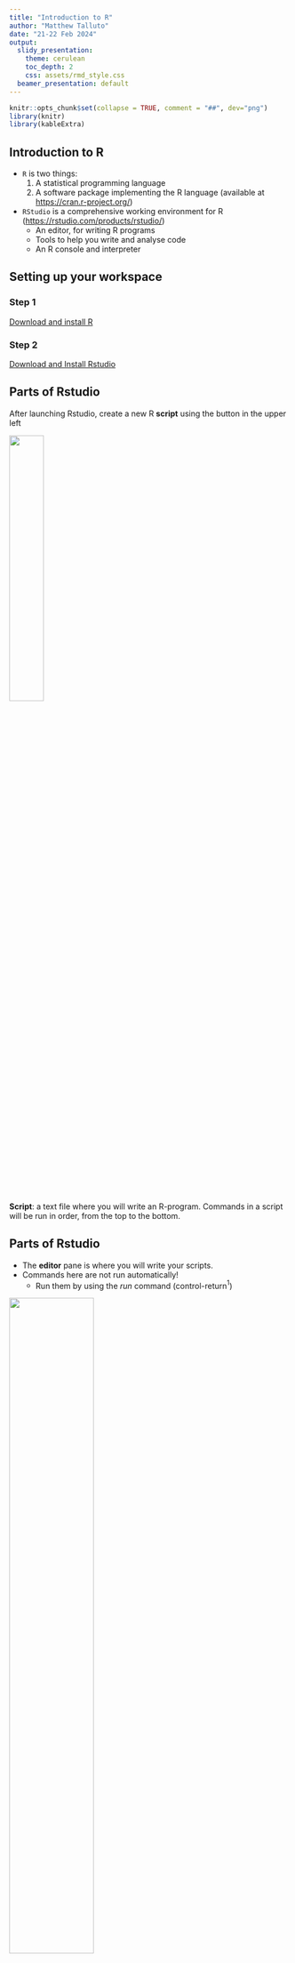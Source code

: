 ```yaml
---
title: "Introduction to R"
author: "Matthew Talluto"
date: "21-22 Feb 2024"
output:
  slidy_presentation:
    theme: cerulean
    toc_depth: 2
    css: assets/rmd_style.css
  beamer_presentation: default
---
```



```r
knitr::opts_chunk$set(collapse = TRUE, comment = "##", dev="png")
library(knitr)
library(kableExtra)
```


## Introduction to R

* `R` is two things:
   1. A statistical programming language
   2. A software package implementing the R language (available at [https://cran.r-project.org/](https://cran.r-project.org/))
* `RStudio` is a comprehensive working environment for R ([https://rstudio.com/products/rstudio/](https://rstudio.com/products/rstudio/))
   - An editor, for writing R programs
   - Tools to help you write and analyse code
   - An R console and interpreter




## Setting up your workspace

### Step 1

[Download and install R](https://cran.r-project.org)

### Step 2

[Download and Install Rstudio](https://posit.co/download/rstudio-desktop/)


## Parts of Rstudio

After launching Rstudio, create a new R **script** using the button in the upper left

![](img/rstudio_new_file.jpg){width=35%}

**Script**: a text file where you will write an R-program. Commands in a script will be run in order, from the top to the bottom.

## Parts of Rstudio

* The **editor** pane is where you will write your scripts. 
* Commands here are not run automatically!
	- Run them by using the *run* command (control-return$^1$)

![](img/rstudio_editor.jpg){width=55%}

$^1$Mac users: usually you can substitute the command (&#8984;) key for control, and option for alt

## Parts of Rstudio

* The **console** pane is where commands are executed. 
* Commands here can be sent from a script
* Or you can enter them directly
	- Commands entered directly in the console are run as soon as you press return!
* Note that your panes may be in a slightly different arrangement!

![](img/rstudio_console.jpg){width=55%}



## Helpful vocabulary

* **console**: A window where you can type commands and view (text) results and output
* **interpreter**: Software that translates R commands into instructions for your computer in real time
* **script**: a text file containing a program, or series of commands
   - can be run **interactively** (sending commands one at a time to the console)
   - or in **batch mode** (all commands run, one after the other)
* **working directory**: location on your computer where R will search for files, data, etc.


## Recommendations
* Create an RStudio project to organize your work (File => New Project).
	- Everyone do this now for this course!
* Store all files in the project folder (your project will be **self-contained**).
* Save related commands together in a script.
* Annotate your code with comments. Write more comments than you need.
   - In R, anything after the `#` character is a comment and will be ignored by the interpreter.




## Variables

<div class="left lt">
* A **variable** is a name that points to some data. 
  - Variable names can contain lower- or upper-case letters, numbers, and the `_` symbol.
  - Names must start with letters and (when possible) should be descriptive
* Variables are given values by **assignment** using either the `=` or `<-` symbol

### Recommendations
* Use descriptive variable names instead of comments.
* Avoid 1- and 2- letter names.
* Separate words with underscores.
* Use a consistent assignment operator (`=` or `<-`, not both)
</div>

<div class="right rt">

```r
# Comments in R start with the # symbol
# anything after # will not be executed
# Comments are a useful way to annotate your code so you know what is 
# happening

# Legal variable names
x = 1
y0 = 5
time_of_day = "20:15"
dayOfWeek <- "Monday"

# bad!
# d is the diversity in our site, in species
d = 8

# better!
site_diversity = 8


# error
0y = 5
todays date = "February 21"
```

</div>


## Data types

* `numeric`: integers and floating-point (decimal) numbers
* `logical`: yes/no, true/false data; in R represented by the special values `TRUE` and `FALSE`
	- `T` and `F` (no quotes) can be used as shortcuts for `TRUE`/`FALSE`, but you should avoid this!
* `character`: strings, text
* `factor`: special variable type for categorical (nominal & ordinal) data




## Numeric operators

<div class="left lt">

* We use **operators** to perform computations on variables and constants
* The **assignment operators** give a value to a variable
	- `=`, `<-`
	- Both work mostly the same, use alt dash (-) for `<-`
* **Mathematical operators** allow us to do arithmetic
	- `+`, `-`, `*`, `/`, `^`
</div>

<div class="right rt">

```r
# assignment
x = 5
# equivalent
x <- 5

# class tells you the data type of a variable
class(x)

# math
x + 2
(3 + x) * 2
3^2

```

</div>




## Functions

<div class="left lt">
* **Functions** take **arguments** (which can be variables or constants).
* The function performs computations on the arguments.
* Functions can **return** a result, have **side-effects**, or both.

**Mathematical & functions**

* `sin()`, `cos()`
* `log()`, `exp()`, `sqrt()`

Get help on a function with `?` or `help()`, for example: `?log` or `help(log)`.
If you don´t know a function's name, you can search for a (likely/suspected) string in its name with `??`.


</div>

<div class="right rt">

```r
x = 5

# The print() function takes one or more arguments
#      in this case the variable x
# It returns no value, but has the side effect of printing the 
# value of x to the screen
print(x)

# compute the natural logarithm of x
# then store it in y, then print the result
y = log(x)
print(y)

# functions can take multiple arguments, and arguments can be named
# here we change the base of the logarithm
log(x, base = 10)
# equivalents, found in the help file with ?log
#     log(x, 10)
#     log10(x)
```

</div>




## Data structures: vectors

<div class="left lt">
* A **data structure** is a way of organizing multiple pieces of data into a single variable
* A `vector` holds one or more values of a single data type

</div>

<div class="right rt">
</div>





## Creating vectors

<div class="left lt">
* `c()` is a simple function that `c`oncatenates its arguments into a vector
* The `:` operator creates a sequence of integers, counting by ones
* More general sequences use the `seq` function
	- Third argument tells you what to count by
* Repeat values with `rep`
</div>

<div class="right rt">

```r
# The c() function stands for concatenate
# it groups items together into a vector
(five_numbers = c(3, 2, 8.6, 4, 9.75))

# Creating vectors
(one_to_ten = 1:10)
class(one_to_ten)
# integers are *also* numeric
is(one_to_ten, "numeric")

## sequences and repeats
seq(1, 5, 0.4)
rep(0, 3)


```
</div>


## Vectorized operations

<div class="left lt">
* Many of R's basic operators and functions are **vectorized**: they apply one-at-a-time to the whole vector.
* Vectors can be other data types, and can be converted between data types.
</div>

<div class="right rt">

```r

# math on vectors is performed on each element
five_numbers + 1
five_numbers^2

sin(five_numbers)

# vectors of other data types
class(five_numbers)
(five_letters = c("c", "b", "z", "q", "w"))
class(five_letters)
sort(five_letters)

as(five_numbers, "integer")

```

</div>






## Vectors: indexing

<div class="left lt">
* We can use **indexing** to get a part of a vector by its position
	- use the `[]` operator
	- an index can be multiple values!
	- any legal **expression** that returns integers can be used inside `[]`!
* In R, the first index is always 1
* Asking for an index outside the allowable range is an error

</div>

<div class="right rt">

```r
five_numbers
five_numbers[1]
five_numbers[3:5]
five_numbers[c(1,4)]

# get vector length
length(five_numbers)
five_numbers[10]

# can index with another variable
(i = length(five_numbers))
five_numbers[i]

# also an expression
five_numbers[i - 1]

```

</div>

## More basic functions

<div class="left lt">
* Basic statistical functions have mostly obvious names
* Mathematical functions will operate separately on each vector element
</div>

<div class="right rt">

```r
mean(five_numbers)
median(five_numbers)
sd(five_numbers)
var(five_numbers)
sum(five_numbers)

# mathematical functions
exp(five_numbers)
log(five_numbers)
```

</div>




## More programming: logic and comparison

<div class="left lt">
* The **logical** data type indicates yes/no, true/false data
* Represented by the special values `TRUE` and `FALSE` (no quotes)
* We can use **comparison operators** to compare values and produce **logical** results
	* `==`, `!=`, `<`, `>`, `<=`, `>=`
</div>

<div class="right rt">

```r
# less than, greater than, less/greater or equals
1 < 2
class(1 < 2)

2 <= 2
2 > 4
'q' >= 'm'

# equality testing
2 == 1 + 1
2 != 'q'

# be careful with decimals!
0.2 + 0.1 == 0.3
# preferred:
all.equal(0.1 + 0.2, 0.3)

```

</div>

## Logical operators

<div class="left lt">
* We can combine logical expressions with the **logical operators**
	* `&` (and), `|` (or; the vertical bar), `!` (not).

</div>

<div class="right rt">

```r
# and: both must be true
TRUE & TRUE
TRUE & FALSE
FALSE & FALSE

# or: only one needs to be true
TRUE | FALSE
FALSE | FALSE

# not: returns the opposite
!FALSE

# both statements are TRUE, so this is TRUE
1 + 1 == 2 & 2 < 4
```

</div>



## Reading in real data

Download the [Palmer penguins dataset](https://raw.githubusercontent.com/allisonhorst/palmerpenguins/main/inst/extdata/penguins.csv)

Save this in your project folder, inside another folder named `data`


```r
knitr::include_graphics("img/lter_penguins.png")
```

<font size=4>Artwork by @allison_horst</font>

## Reading in real data

<div class="left lt">
* The `read.csv` function takes a file path or URL as the argument
* Returns a tabular data structure called a `data.frame`
* `"data/penguins.csv"` is a **relative path**. 
	- R will search inside the working directory for a folder named `"data"`.
* An **absolute path** gives the location on your computer, starting from the very top. Example:

`"/Users/ltalluto/Desktop/intro_r/data/penguins.csv"`

**Recommendation**: use relative paths!

*Hint: use `..` to refer to one directory above the current (working) directory*

</div>


<div class="right rt">

```r
penguins = read.csv("data/penguins.csv")
# read.csv also takes URLs!
# penguins = read.csv("https://raw.githubusercontent.com/allisonhorst/palmerpenguins/main/inst/extdata/penguins.csv")
class(penguins)
```


</div>




## Data prep recommendations
<div class="left lt">

* Prepare data in excel
* The first row is a header with column names
* Choose good column names (no spaces or special characters, include units)
* In a separate file, describe the dataset, how it was collected, and the meaning of each column
* Arrange your data so that each row is a single observation, each column is a variable ("tidy" data)

</div>

<div class="right rt">
```r
kable_styling(kable(head(penguins)), font_size = 12)
```
</div>




## Working with data frames

<div class="left lt">
* A `data.frame` holds tabular data
   - Each `row` of a data frame is a single **case** (i.e., an observation)
   - Each `column` of a data frame is a single variable (i.e., a `vector`, all the same data type)
* `head` shows the first few rows of a data frame

</div>

<div class="right rt">
   
```r
# Load a dataset named 'penguins' and convert it to a data frame
# this dataset comes from a package, "palmerpenguins"
data(penguins, package = "palmerpenguins")
penguins = as.data.frame(penguins)
head(penguins)
```

```r
kable_styling(kable(head(penguins)), font_size = 12)
```



</div>


## Working with data frames

* `View` shows the data frame in a graphical window (Or double-click the dataset in the `Environment` tab)
* `str` gives you a summary of the **str**ucture of the data

```r
str(penguins)
```

* `nrow`, `ncol`, `dim` give you dimensions of the data frame

```r
# data frame dimensions
nrow(penguins)
ncol(penguins)
dim(penguins)
```






## Working with data frames

<div class="left lt">

* Variable names are not visible in the global environment!
* You must access them using `$` or `[]`, lets you 'peek' inside the data.frame and access variables there.

</div>

<div class="right rt">

```r

# Error: there is no variable with that name!
bill_length_mm
```

```r

# accessing a variable by name
penguins$bill_length_mm
penguins[, 'bill_length_mm']
```

```r
# equivalent: accessing a variable by position
penguins[,3] # get every row in the third column
```

</div>




## Working with data frames

<div class="left lt">

* Variable names are not visible in the global environment!
* You must access them using `$` or `[]`, lets you 'peek' inside the data.frame and access variables there.

</div>

<div class="right rt">


```r
# accessing a variable by name, and subsetting rows
penguins[1:10,"bill_length_mm"]
```
</div>


## Subsetting data frames

<div class="left lt">
* More complex indexing is available with `[]`
</div>

<div class="right rt">
```r
# Get the first value in the third column
penguins[1,3]

# Get the whole third column, then use head to print the first six values
head(penguins[,3])

# First five values of columns 3 and 4
penguins[1:5, c(3,4)]

# Can also index by name
penguins[1:5, c("bill_length_mm", "bill_depth_mm")]

# Remove the first 300 rows
penguins[-(1:300),]
```
</div>


## Logical subsets

* We can take a part of a `data.frame` or `vector` based on some condition
* Easy to use, easy to read: Use the `subset` function

```r
# Return a data frame with only one species
penguins_adelie = subset(penguins, species == "Adelie")
head(penguins_adelie)

```



## Logical subsets

* We can take a part of a `data.frame` or `vector` based on some condition
* Easy to use, easy to read: Use the `subset` function
* Select from multiple categories with the `%in%` operator

```r
# Try these, what do they do?
subset(penguins, species == "Adelie" & sex == "Male" & year != 2007)

subset(penguins, species %in% c("Chinstrap", "Gentoo"))

```


## Logical subsets

* We can take a part of a `data.frame` or `vector` based on some condition
* Easy to use, easy to read: Use the `subset` function
* Select from multiple categories with the `%in%` operator
* Hard, but more flexible: use logical indices in `[]`

```r
# get the body mass of all female penguins with a larger-than-average bill length
penguins[penguins$sex == "female" & penguins$bill_length_mm > mean(penguins$bill_length_mm, na.rm = TRUE), "body_mass_g"]
```



## Practise with data frames

Read in the penguin data using `read.csv`. Store it in a variable named `penguins`. Then try to do the following.

1. How many rows and columns are in the dataset? Use `dim`, `nrow`, and `ncol`.
2. What is the output of `mean(penguins$bill_depth_mm)`? Why? What if you try `mean(penguins$bill_depth_mm, na.rm = TRUE)`? Check the help file by typing `?mean`. Does the same logic work for `sd`?
3. How many penguins were captured in each year? Try the `table` function.
4. You can use table with multiple columns of data. Try to find out how many of each species were captured in each year.
	 - Hint: use `c()` inside `[]` to get multiple columns. See the previous slide.
5. Add a new column called `body_mass_kg`, and compute the body mass, in kg instead of g.
	- Hint: you can use `$` to create a new column by name
6. Use `subset` to compute the mean bill length and bill depth for Gentoo penguins

## Practise with data frames

```r
## 1.
# dim gives rows and columns, in that order
nrow(penguins)
ncol(penguins)
dim(penguins)

## 2.
# there are missing values, so this doesn't work
mean(penguins$bill_depth_mm)
# adding na.rm = TRUE gives us what we expect
mean(penguins$bill_depth_mm, na.rm = TRUE)
sd(penguins$bill_depth_mm, na.rm = TRUE)

## 3.
table(penguins$year)

## 4. 
table(penguins[, c('species', 'year')])

## 5.
# nothing is printed! but the new column is created with the data already stored
# can confirm by looking at the data frame with head
penguins$body_mass_kg = penguins$body_mass_g / 1000
head(penguins)


## 6.
penguins_gentoo = subset(penguins, species == "Gentoo")
mean(penguins_gentoo$bill_length_mm, na.rm = TRUE)
mean(penguins_gentoo$bill_depth_mm, na.rm = TRUE)

```





## Cleaning up the penguin data

<div class="left lt">
Our data frame has some missing data. Let's remove the incomplete cases using the `complete.cases` function.
</div>

<div class="right rt">

```r
# Try this: what is the output?
complete.cases(penguins)
```

```r
# what is this doing? why does this work?
sum(! complete.cases(penguins))
```

```r
# Again, break this down one piece at a time
# start inside the brackets and work out
penguins = penguins[complete.cases(penguins), ]
```
</div>


## Getting summary statistics

<div class="left lt">
* We have learned some basic functions for summary statistics
	- `mean`, `sd`, `var`
	- `quantile`, `range`, `sum`
	- `complete.cases`
* But our data has multiple partitions! 
	- `species`, `sex`, `year`, `island`
	- What if we want to summarise across these partitions?

</div>

<div class="right rt">
```r
library(ggplot2)
p2 = reshape2::melt(within(penguins, rm("body_mass_kg")), id.vars = c('species', 'island', 'sex', 'year'))
peng_box = ggplot(p2) + geom_boxplot(aes(x = species, fill = sex, y = value)) + 
	facet_wrap(~variable, scales = "free_y", strip.position = "left",
			   labeller = as_labeller(c(bill_length_mm = "Bill length (mm)", bill_depth_mm = "Bill depth (mm)",
			   						 flipper_length_mm = "Flipper length (mm)", body_mass_g = "Body mass (g)"))) +
	scale_fill_manual(values = c("pink","royalblue")) + theme_minimal() + 
	theme(strip.placement = "outside", axis.title.y=element_blank(), strip.text = element_text(size = 12),
		  axis.text.y = element_text(size = 11), axis.text.x = element_text(size = 11))
peng_box
```
</div>
	

## Getting summary statistics

<div class="left lt">
* `table` allows us to count cases across partitions
* `tapply` (apply a function in a table) is a generalisation of `table`, allows us to compute any statistic across partitions
	- syntax: first the variable, then the partition, then the statistical function, then additional arguments

```r
# one variable, one partition
tapply(penguins$bill_length_mm, penguins$species, mean, na.rm = TRUE)

# one variable, two partitions
tapply(penguins$bill_length_mm, penguins[, c('species', 'sex')], 
	   mean, na.rm = TRUE)
```
</div>

<div class="right rt">
```r
peng_box
```
</div>
	

## Getting summary statistics

<div class="left lt">
* `table` allows us to count cases across partitions
* `tapply` (apply a function in a table) is a generalisation of `table`, allows us to compute any statistic across partitions
	- syntax: first the variable, then the partition, then the statistical function, then additional arguments
* `sapply` (simple apply) applies a function to multiple *variables* but with no partitions
	- first the variables, then the function

```r
# compute the sd of every variable
pvars = penguins[, c('bill_length_mm', 'bill_depth_mm', 
					 'flipper_length_mm', 'body_mass_g')]
sapply(pvars, sd)
```
</div>

<div class="right rt">
```r
peng_box
```
</div>

## Summary statistics: practise

* Subset the data to look only at Adelie penguins.
* Does the distribution of flipper length of Adelie penguins vary among the different islands? Make sure you account for sex. Check the mean, sd, median, min, and max.
* Try making a box and whisker plot using the `boxplot` function. Try the following syntax: `boxplot(y ~ group1 + group2, data = penguins)`. 
	- For `y`, substitute the name of the variable inside penguins that you want to plot (e.g., `flipper_length_mm`).
	- For `group1` and `group2`, substitite the names of any grouping variables you want to use, like `sex`.
* Customize your plot. Check the help file for boxplot and try changing some of the defaults to improve the appearance of your plot. Some example argu,ments you could change:
	- `xlab` and `ylab`, the axis titles
	- `border`, `col`, the colors of the box borders and the fill color
	- `notch`, `boxwex` (see if you can figure them out from the help file, or by experimenting)


## Summary statistics: practise
<div class="left lt">

```r
# Subset the data to look only at Adelie penguins.
penguins_adelie = subset(penguins, species == "Adelie")

# Does the distribution of flipper length of Adelie penguins vary
# among the different islands?
# we can use tapply with the different functions

## mean
tapply(penguins_adelie$flipper_length_mm, 
	   penguins_adelie[, c('island', 'sex')], mean)

## sd
tapply(penguins_adelie$flipper_length_mm, 
	   penguins_adelie[, c('island', 'sex')], sd)

## median
tapply(penguins_adelie$flipper_length_mm, 
	   penguins_adelie[, c('island', 'sex')], median)

## min
tapply(penguins_adelie$flipper_length_mm, 
	   penguins_adelie[, c('island', 'sex')], min)

## max
tapply(penguins_adelie$flipper_length_mm, 
	   penguins_adelie[, c('island', 'sex')], max)

```
</div>

## Summary statistics: practise
<div class="left lt">

```r
# a boxplot is a much nicer way to visualise this
boxplot(flipper_length_mm ~ island+sex, data = penguins_adelie)
```

</div>

<div class="right rt">
```r
# a boxplot is a much nicer way to visualise this
boxplot(flipper_length_mm ~ island+sex, data = penguins_adelie)
```
</div>



## Summary statistics: practise
<div class="left lt">

```r
# a boxplot is a much nicer way to visualise this
# the defaults are quite ugly, let's improve things
# I chose colours using colorbrewer
# https://colorbrewer2.org/#type=qualitative&scheme=Paired&n=7
# 3 colors, one for each island
cols = c("#a6cee3", "#fb9a99", "#fdbf6f")
boxplot(flipper_length_mm ~ island+sex, data = penguins_adelie, 
		at = c(1.6,2,2.4,    3.6,4,4.4), # at controls x-location, allows grouping by sex
		col = rep(cols, 2), # set the colours, repeated twice (female and male)
		names = c("", "Female", "", "", "Male", ""), # labels under the boxes
		xlab = "", ylab = "Flipper length (mm)", # set axis titles
		bty = 'n', #disable the box around the plot
		notch = TRUE,
		boxwex = 0.3 # thinner boxes
)
# add a legend to the plot
legend("topleft", legend = unique(penguins_adelie$island), 
	   title = "Island", fill = cols, bty = 'n')

```
</div>

<div class="right rt">
```r
# a boxplot is a much nicer way to visualise this
# the defaults are quite ugly, let's improve things
# I chose colours using colorbrewer
# https://colorbrewer2.org/#type=qualitative&scheme=Paired&n=7
# 3 colors, one for each island
cols = c("#a6cee3", "#fb9a99", "#fdbf6f")
boxplot(flipper_length_mm ~ island+sex, data = penguins_adelie, 
		at = c(1.6,2,2.4,    3.6,4,4.4), # at controls x-location, allows grouping by sex
		col = rep(cols, 2), # set the colours, repeated twice (female and male)
		names = c("", "Female", "", "", "Male", ""), # labels under the boxes
		xlab = "", ylab = "Flipper length (mm)", # set axis titles
		bty = 'n', #disable the box around the plot
		notch = TRUE,
		boxwex = 0.3 # thinner boxes
)
# add a legend to the plot
legend("topleft", legend = unique(penguins_adelie$island), 
	   title = "Island", fill = cols, bty = 'n')

```
</div>





## Graphics in R

R currently has two dominant graphical engines

### Base graphics
* Built in to R.
* Simple to use
* Relatively easy syntax
* Plots usually need a lot of customization before they are finished

### ggplot2
* A package you must install.
* More complex syntax
* Produces publication-quality graphics with less customization needed.
* Plots can be saved in a variable, with customization added as needed.




## Histograms: show the distribution of a single variable

<div class="left lt">
```r
hist(penguins$bill_depth_mm)
```
</div>

<div class="right rt">
```r
## do this once!
# install.packages("ggplot2")

## Once per session
library("ggplot2")

ggplot(penguins, aes(x = bill_depth_mm)) + geom_histogram()
```
</div>


## Histograms: show the distribution of a single variable

Defaults are not amazing, some improvements needed

<div class="left lt">

* `main = ""` disables the title
* `xlab` and `ylab` control axis labels
* `breaks` controls the number of bins in the histogram
* `col` sets the color of the bars
* `border` sets the color of the borders (`NA`: no border)

```r
hist(penguins$bill_depth_mm, main = "", xlab="Bill depth (mm)", 
	 ylab = "Frequency", breaks = 20, col="#999999", border=NA)
```
</div>

<div class="right rt">
```r
hist(penguins$bill_depth_mm, main = "", xlab="Bill depth (mm)", 
	 ylab = "Frequency", breaks = 20, col="#999999", border=NA)
```
</div>


## Histograms: show the distribution of a single variable

<div class="left lt">

```r
ggplot(penguins, aes(x = bill_depth_mm)) + 
	geom_histogram(bins = 20) + 
	theme_minimal() + xlab("Bill depth (mm)")
```
</div>

<div class="right rt">
```r
ggplot(penguins, aes(x = bill_depth_mm)) + 
	geom_histogram(bins = 20) + 
	theme_minimal() + xlab("Bill depth (mm)")
```
</div>

## Colours

<div class="left lt">
* R supports colours using the common HTML color coding: `#RRGGBB`
	- RR, GG, BB are the amounts of red, green, and blue
	- each ranges from `00` (none) to `FF` (most)
	- [Colour pickers](https://www.w3schools.com/colors/colors_picker.asp) online help you translate a color in real life to a coded color
* Best practise: choose colours using reputable packages based in colour theory
	- Continuous data: [scico](https://github.com/thomasp85/scico) and [viridis](https://github.com/sjmgarnier/viridis) are the best.
	- Categorical data: [rcolorbrewer](https://colorbrewer2.org/#type=sequential&scheme=BuGn&n=3) is simple, limited palettes, [iWantHue](https://medialab.github.io/iwanthue/) generates custom categorical palettes
* R also has 657 named colours: `col = 'rosybrown'`
* see the `colors()` function for the names
* You can use the `scales` package to generate custom palettes.

```r
head(colors())
```
</div>

<div class="right rt">

```r
library(ggdark)
d = expand.grid(xl = 1:27, yb = 25:1)
d$colors = NA
d$colors[1:657] = colors()
d = d[complete.cases(d),]
par(mar = c(0,0,0,0))
plot(0,0, xlim = c(1,28), ylim = c(1,26), type = 'n', axes = FALSE, xlab = "", ylab = "")
with(d, rect(xl, yb, 1+xl, 1+yb, col = colors, border = NA))
with(d, text(xl, yb + 0.5, colors, col = invert_color(colors), cex = 0.3, adj = 0))
```

</div>




## Basic statistics: comparing means


* Hypothesis: in Gentoo penguins, males are heavier than females
* We can formally test this using `t.test`

```r
penguins_gentoo = subset(penguins, species == "Gentoo")
tapply(penguins_gentoo$body_mass_g, penguins_gentoo$sex, mean)
```





## Comparing means: more than 2 groups

* We can use the function `aov` to do an analysis of variance when there are more than 2 groups or when there are more than two **factors**.
* Hypothesis 1: Average body mass varies by species
* Hypothesis 2: Average body mass varies by both species **and** sex





## Exercise: comparing means

### Hypothesis 1: in Gentoo penguins, males are heavier than females

1. Try to visualise the distribution of body masses in males and females using histograms. Does it look like there is a difference?
2. Use `t.test` to test the hypothesis. Check the help file to get started.



### Hypotheses 2 & 3

* Hypothesis 2: Average body mass varies by species
* Hypothesis 3: Average body mass varies by both species **and** sex

1. Create a boxplot (or try a violin plot using `geom_violin`) visualising the differences in body mass among these 2 different factor variables.
2. Use `aov` to perform an analysis of variance for each hypothesis. What do you conclude?

*Hints*

* With boxplot, we used the **formula** syntax `y ~ x` (y is modelled by x). This also works with `t.test`!
* Make sure you know which variety of test to do, and which hypothesis to test!
* `aov` doesn't produce very nice output by itself. Try saving the result of `aov` in a variable and using `summary` on that variable.





## Comparing 2 histograms

<div class="left lt">
**Base graphics**

Easiest just to do this in 2 panels. I set the axis limits so we have a fair comparison.


```r
# create a multipanel figure, organised by rows, with 1 row and 2 colums
par(mfrow = c(1,2))
hist(subset(penguins_gentoo, sex == "female")$body_mass_g, 
	 main = "Female Gentoo", col = 'pink', 
	 border = NA, xlab = "Body Mass (g)", xlim = c(3800, 6500))
hist(subset(penguins_gentoo, sex == "male")$body_mass_g, 
	 main = "Male Gentoo", col = 'lightblue', 
	 border = NA, xlab = "Body Mass (g)", xlim = c(3800, 6500))

```
</div>

<div class="right rt">
```r
# create a multipanel figure, organised by rows, with 1 row and 2 colums
par(mfrow = c(1,2))
hist(subset(penguins_gentoo, sex == "female")$body_mass_g, 
	 main = "Female Gentoo", col = 'pink', 
	 border = NA, xlab = "Body Mass (g)", xlim = c(3800, 6500))
hist(subset(penguins_gentoo, sex == "male")$body_mass_g, 
	 main = "Male Gentoo", col = 'lightblue', 
	 border = NA, xlab = "Body Mass (g)", xlim = c(3800, 6500))

```

</div>

## Comparing 2 histograms
<div class="left lt">

**GGplot**

`ggplot` allows for fancier options

```r
ggplot(penguins_gentoo, aes(x = body_mass_g, fill = sex)) + 
	geom_histogram(bins = 20, alpha = 0.8, position = "identity") + 
	theme_minimal() + xlab("Body Mass (g)") +
	scale_fill_manual("sex", values = c("pink", "lightblue"))
```
</div>

<div class="right rt">
```r
ggplot(penguins_gentoo, aes(x = body_mass_g, fill = sex)) + 
	geom_histogram(bins = 20, alpha = 0.8, position = "identity") + 
	theme_minimal() + xlab("Body Mass (g)") +
	scale_fill_manual("sex", values = c("pink", "lightblue"))
```
</div>

## Running a t.test
<div class="left lt">

* Hypothesis: in Gentoo penguins, males are heavier than females
	* Why `alternative = "less"`?
* Conclusion?

```r
t.test(body_mass_g ~ sex, data = penguins_gentoo, alternative = "less")
```
</div>

<div class="right rt">
```r
t.test(body_mass_g ~ sex, data = penguins_gentoo, alternative = "less")
```
</div>







## Boxplot: distribution of a y-variable across categorical x-variables

<div class="left lt">

```r
library(RColorBrewer)
(cols = brewer.pal(3, "Paired"))#[c(1, 5, 7)])
```

```r

boxplot(body_mass_g ~ species+sex, data = penguins, 
		# at controls x-location, allows grouping by sex
		at = c(1.6,2,2.4,    3.6,4,4.4), 
		# set the colours, repeated twice (female and male)
		col = rep(cols, 2), 
		# axis label text size
		cex.axis = 0.8,
		# labels under the boxes
		names = c("", "Female", "", "", "Male", ""), 
		# set axis titles
		xlab = "", ylab = "Body mass (g)", 
		# disable the box around the plot
		bty = 'n', 
		notch = TRUE,
		# thinner boxes
		boxwex = 0.3 
)
# add a legend to the plot
legend("topleft", legend = unique(penguins$species), 
	   title = "Species", fill = cols, bty = 'n')

```
</div>

<div class="right rt">
```r
boxplot(body_mass_g ~ species+sex, data = penguins, 
		# at controls x-location, allows grouping by sex
		at = c(1.6,2,2.4,    3.6,4,4.4), 
		# set the colours, repeated twice (female and male)
		col = rep(cols, 2), 
		# axis label text size
		cex.axis = 0.8,
		# labels under the boxes
		names = c("", "Female", "", "", "Male", ""), 
		# set axis titles
		xlab = "", ylab = "Body mass (g)", 
		# disable the box around the plot
		bty = 'n', 
		notch = TRUE,
		# thinner boxes
		boxwex = 0.3 
)
# add a legend to the plot
legend("topleft", legend = unique(penguins$species), 
	   title = "Species", fill = cols, bty = 'n')
```
</div>



## Boxplots: useful for comparisons among multiple groups

<div class="left lt">

```r
ggplot(penguins, aes(y = body_mass_g, x = sex, 
							fill = species)) + 
	geom_boxplot(notch = TRUE) + 
	theme_minimal() + ylab("Body Mass (g)") + xlab("") +
	scale_fill_brewer(palette = "Paired") 
```

</div>

<div class="right rt">

```r
ggplot(penguins, aes(y = body_mass_g, x = sex, 
							fill = species)) + 
	geom_boxplot(notch = TRUE) + 
	theme_minimal() + ylab("Body Mass (g)") + xlab("") +
	scale_fill_brewer(palette = "Paired") 
```

</div>





## Violin plot: boxplot alternative that shows more information

<div class="left lt">

```r
# another option!
ggplot(penguins, aes(y = body_mass_g, x = sex, 
							fill = species)) + 
	geom_violin() + 
	theme_minimal() + ylab("Body Mass (g)") + xlab("") +
	scale_fill_brewer(palette = "Paired") 
```
</div>

<div class="right rt">

```r
# another option!
ggplot(penguins, aes(y = body_mass_g, x = sex, 
							fill = species)) + 
	geom_violin() + 
	theme_minimal() + ylab("Body Mass (g)") + xlab("") +
	scale_fill_brewer(palette = "Paired") 
```
</div>







## Correlation

<div class="left lt">
* We can use the `cor` function to compute correlations among 2 or more variables
* Compute a **correlation matrix** with the `cor` function using all 4 numeric variables.
* Choose 2 variables to test for a significant correlation using `cor.test`
* Use `plot` to produce a scatterplot of the 2 variables. Customize the plot to make it look a bit better
</div>

<div class="right rt">
```r
# If you use plot on a data frame, you can view multiple relationships at once
plot(penguins[, 3:6])
```
</div>

## Correlation

<div class="left lt">
* We can use the `cor` function to compute correlations among 2 or more variables
* Compute a **correlation matrix** with the `cor` function using all 4 numeric variables.

```r
# I use round to make the printing nicer
round(cor(penguins[, 3:6]), digits = 3)
```
</div>

<div class="right rt">
```r
# If you use plot on a data frame, you can view multiple relationships at once
plot(penguins[, 3:6])
```
</div>

## Correlation

<div class="left lt">
* We can use the `cor` function to compute correlations among 2 or more variables
* Compute a **correlation matrix** with the `cor` function using all 4 numeric variables.
* Choose 2 variables to test for a significant correlation using `cor.test`

```r
# I chose the weakest correlation
cor(penguins$bill_depth_mm, penguins$bill_length_mm)
cor.test(penguins$bill_depth_mm, penguins$bill_length_mm )
```
</div>

<div class="right rt">
```r
# magic spell to give each species a different color
cols = factor(penguins$species) 
plot(penguins$bill_depth_mm, penguins$bill_length_mm,
	 pch = 16, #dots instead of circles
	 col = cols, xlab = "Bill depth (mm)", 
	 ylab = "Bill length(mm)", bty = 'n'
)
legend("topleft", legend = levels(cols), fill = 1:3, bty = "n")
```
</div>


## Linear models

<div class="left lt">
* We found a significant **negative** correlation between bill length and depth.
	- Does this make sense?
	- Our visualisation suggests something more is going on
</div>

<div class="right rt">
```r
cols = factor(penguins$species) # magic spell to give each species a different color
plot(penguins$bill_depth_mm, penguins$bill_length_mm,
	 pch = 16, #dots instead of circles
	 col = cols, xlab = "Bill depth (mm)", 
	 ylab = "Bill length(mm)", bty = 'n'
)
legend("topleft", legend = levels(cols), fill = 1:3, bty = "n")
```
</div>

## Linear models
<div class="left lt">
* We found a significant **negative** correlation between bill length and depth.
	- Does this make sense?
	- Our visualisation suggests something more is going on
* We can do regression and other kinds of **linear models** using the `lm` function
	- Like `aov`, use the `summary` function to get a better look at the results
	- the `anova` function can also be useful for models with categorical predictors
* Try building a model that looks for the bill depth and bill length relationship, partitioned by species and sex
</div>

<div class="right rt">
```r
pl = ggplot(penguins, aes(x = bill_length_mm, y = bill_depth_mm, col = species, shape = sex)) + 
	geom_point() + 
	geom_smooth(method = "lm", se = FALSE) + 
	xlab("Bill length (mm)") + ylab("Bill depth (mm)") +
	theme_minimal()
pl
```
</div>



## Linear models
<div class="left lt">
* Try building a model that looks for the bill depth and bill length relationship, partitioned by species and sex
```r
mod_billdepth = lm(bill_depth_mm ~ bill_length_mm * species + bill_length_mm * sex, data = penguins)
summary(mod_billdepth)
anova(mod_billdepth)
```
</div>

<div class="right rt">
```r
pl
```
</div>






## Comparing proportions

<div class="left lt">
* Is the sex ratio for Gentoo penguins significantly different from 0.5?
* Use the `table` function to view the counts
* Try `barplot` for visualising
* Use `prop.test` for the significance test

</div>



## Comparing proportions

<div class="left lt">
* Is the sex ratio for Gentoo penguins significantly different from 0.5?
* Use the `table` function to view the counts
* Try `barplot` for visualising
* Use `prop.test` for the significance test

```r
# save it in a variable so we can use the counts later
tab = table(penguins_gentoo$sex)
tab
prop.test(tab)
```
</div>

<div class="right rt">
```r
barplot(tab, col = c("pink", "lightblue"))

```

</div>


## Comparing proportions: multiple variables

<div class="left lt">
* Perhaps the the number of each species captured varies by year.
* We can see if the variable `year` is associated with the variable `species` using a **chi-squared test**.
* Use `table` and `barplot` for exploration.
* Use `chisq.test` for the test

</div>




## Tests of association: n × n Tables

<div class="left lt">

### Nesting holes of black-backed woodpeckers.

```r
woodpecker = read.csv("https://raw.githubusercontent.com/flee-group/vu_datenanalyse/main/datasets/woodpecker.csv")
head(woodpecker)

table(woodpecker)
```

We want to test for an *association* between the two variables (forest type and nest tree)

</div>

<div class="right rt">

![](img/woodpecker.jpg){width=200px}

$H_0$: Nesting tree is not associated with forest type

$H_A$: Nest tree is associated with forest type

* Try `chisq.test` on these data.
* Use `barplot` or `geom_bar` to visualise
</div>



## Visualisation: Categorical Data

<div class="left lt">

Barplots, or proportional bars for counts within categories

```r
table(woodpecker)

woodp_plot = ggplot(woodpecker, aes(x = nest_tree,
				fill = forest_type))
woodp_plot = woodp_plot + geom_bar(width = 0.5, 
					position=position_dodge())
woodp_plot = woodp_plot + xlab("Nest Tree Type") +
	theme_minimal() + labs(fill = "Forest Type")
woodp_plot
```

Side-by-side bars allow us to compare all categories on equal footing. 

</div>

<div class="right rt">
```r
woodp_plot
```
</div>



